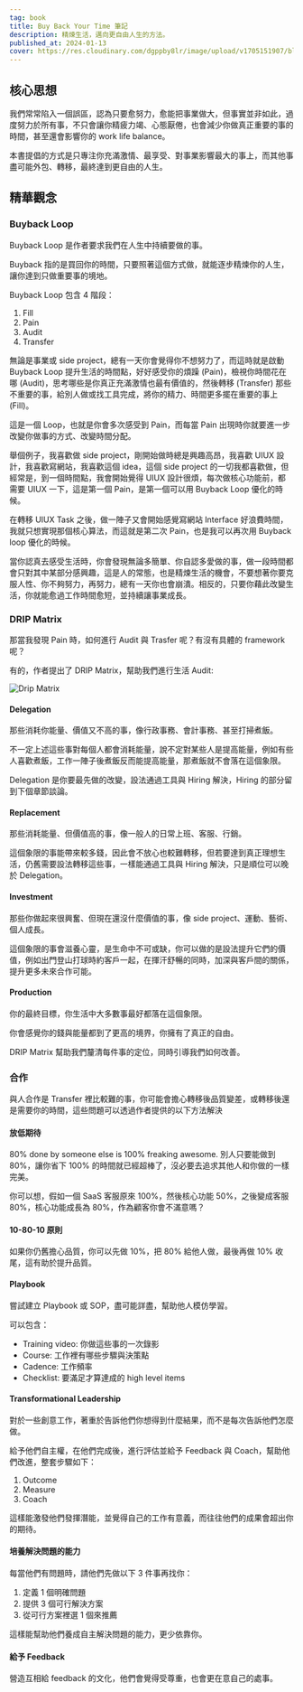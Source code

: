 ```yaml
---
tag: book
title: Buy Back Your Time 筆記
description: 精煉生活，邁向更自由人生的方法。
published_at: 2024-01-13
cover: https://res.cloudinary.com/dgppby8lr/image/upload/v1705151907/blog/buy-back-your-time_nv1ous.jpg
---
```


## 核心思想

我們常常陷入一個誤區，認為只要愈努力，愈能把事業做大，但事實並非如此，過度努力於所有事，不只會讓你精疲力竭、心態厭倦，也會減少你做真正重要的事的時間，甚至還會影響你的 work life balance。

本書提倡的方式是只專注你充滿激情、最享受、對事業影響最大的事上，而其他事盡可能外包、轉移，最終達到更自由的人生。

## 精華觀念

### Buyback Loop

Buyback Loop 是作者要求我們在人生中持續要做的事。

Buyback 指的是買回你的時間，只要照著這個方式做，就能逐步精煉你的人生，讓你達到只做重要事的境地。

Buyback Loop 包含 4 階段：

1. Fill
2. Pain
3. Audit
4. Transfer

無論是事業或 side project，總有一天你會覺得你不想努力了，而這時就是啟動 Buyback Loop 提升生活的時間點，好好感受你的煩躁 (Pain)，檢視你時間花在哪 (Audit)，思考哪些是你真正充滿激情也最有價值的，然後轉移 (Transfer) 那些不重要的事，給別人做或找工具完成，將你的精力、時間更多擺在重要的事上 (Fill)。

這是一個 Loop，也就是你會多次感受到 Pain，而每當 Pain 出現時你就要進一步改變你做事的方式、改變時間分配。

舉個例子，我喜歡做 side project，剛開始做時總是興趣高昂，我喜歡 UIUX 設計，我喜歡寫網站，我喜歡這個 idea，這個 side project 的一切我都喜歡做，但經常是，到一個時間點，我會開始覺得 UIUX 設計很煩，每次做核心功能前，都需要 UIUX 一下，這是第一個 Pain，是第一個可以用 Buyback Loop 優化的時候。

在轉移 UIUX Task 之後，做一陣子又會開始感覺寫網站 Interface 好浪費時間，我就只想實現那個核心算法，而這就是第二次 Pain，也是我可以再次用 Buyback loop 優化的時候。

當你認真去感受生活時，你會發現無論多簡單、你自認多愛做的事，做一段時間都會只對其中某部分感興趣，這是人的常態，也是精煉生活的機會，不要想著你要克服人性、你不夠努力，再努力，總有一天你也會崩潰。相反的，只要你藉此改變生活，你就能愈過工作時間愈短，並持續讓事業成長。

### DRIP Matrix

那當我發現 Pain 時，如何進行 Audit 與 Trasfer 呢？有沒有具體的 framework 呢？

有的，作者提出了 DRIP Matrix，幫助我們進行生活 Audit:

![Drip Matrix](https://res.cloudinary.com/dgppby8lr/image/upload/v1705160307/blog/drip-matrix_wpfdo0.webp)

#### Delegation

那些消耗你能量、價值又不高的事，像行政事務、會計事務、甚至打掃煮飯。

不一定上述這些事對每個人都會消耗能量，說不定對某些人是提高能量，例如有些人喜歡煮飯，工作一陣子後煮飯反而能提高能量，那煮飯就不會落在這個象限。

Delegation 是你要最先做的改變，設法通過工具與 Hiring 解決，Hiring 的部分留到下個章節談論。

#### Replacement

那些消耗能量、但價值高的事，像一般人的日常上班、客服、行銷。

這個象限的事能帶來較多錢，因此會不放心也較難轉移，但若要達到真正理想生活，仍舊需要設法轉移這些事，一樣能通過工具與 Hiring 解決，只是順位可以晚於 Delegation。

#### Investment

那些你做起來很興奮、但現在還沒什麼價值的事，像 side project、運動、藝術、個人成長。

這個象限的事會滋養心靈，是生命中不可或缺，你可以做的是設法提升它們的價值，例如出門登山打球時約客戶一起，在揮汗舒暢的同時，加深與客戶間的關係，提升更多未來合作可能。

#### Production

你的最終目標，你生活中大多數事最好都落在這個象限。

你會感覺你的錢與能量都到了更高的境界，你擁有了真正的自由。

DRIP Matrix 幫助我們釐清每件事的定位，同時引導我們如何改善。

### 合作

與人合作是 Transfer 裡比較難的事，你可能會擔心轉移後品質變差，或轉移後還是需要你的時間，這些問題可以透過作者提供的以下方法解決

#### 放低期待

80% done by someone else is 100% freaking awesome. 別人只要能做到 80%，讓你省下 100% 的時間就已經超棒了，沒必要去追求其他人和你做的一樣完美。

你可以想，假如一個 SaaS 客服原來 100%，然後核心功能 50%，之後變成客服 80%，核心功能成長為 80%，作為顧客你會不滿意嗎？

#### 10-80-10 原則

如果你仍舊擔心品質，你可以先做 10%，把 80% 給他人做，最後再做 10% 收尾，這有助於提升品質。

#### Playbook

嘗試建立 Playbook 或 SOP，盡可能詳盡，幫助他人模仿學習。

可以包含：


- Training video: 你做這些事的一次錄影
- Course: 工作裡有哪些步驟與決策點
- Cadence: 工作頻率
- Checklist: 要滿足才算達成的 high level items

#### Transformational Leadership

對於一些創意工作，著重於告訴他們你想得到什麼結果，而不是每次告訴他們怎麼做。

給予他們自主權，在他們完成後，進行評估並給予 Feedback 與 Coach，幫助他們改進，整套步驟如下：


1. Outcome
2. Measure
3. Coach

這樣能激發他們發揮潛能，並覺得自己的工作有意義，而往往他們的成果會超出你的期待。

#### 培養解決問題的能力

每當他們有問題時，請他們先做以下 3 件事再找你：


1. 定義 1 個明確問題
2. 提供 3 個可行解決方案
3. 從可行方案裡選 1 個來推薦

這樣能幫助他們養成自主解決問題的能力，更少依靠你。

#### 給予 Feedback

營造互相給 feedback 的文化，他們會覺得受尊重，也會更在意自己的處事。
